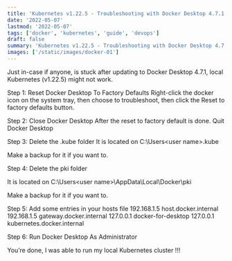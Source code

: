 ```yaml
---
title: 'Kubernetes v1.22.5 - Troubleshooting with Docker Desktop 4.7.1'
date: '2022-05-07'
lastmod: '2022-05-07'
tags: ['docker', 'kubernetes', 'guide', 'devops']
draft: false
summary: 'Kubernetes v1.22.5 - Troubleshooting with Docker Desktop 4.7.1'
images: ['/static/images/docker-01']
---
```


Just in-case if anyone, is stuck after updating to Docker Desktop 4.7.1, local Kubernetes (v1.22.5) might not work.

Step 1: Reset Docker Desktop To Factory Defaults
Right-click the docker icon on the system tray, then choose to troubleshoot, then click the Reset to factory defaults button.


Step 2: Close Docker Desktop
After the reset to factory default is done. Quit Docker Desktop

Step 3: Delete the .kube folder
It is located on C:\Users\<user name>\.kube

Make a backup for it if you want to.

Step 4: Delete the pki folder

It is located on C:\Users\<user name>\AppData\Local\Docker\pki

Make a backup for it if you want to.

Step 5: Add some entries in your hosts file
192.168.1.5 host.docker.internal
192.168.1.5 gateway.docker.internal
127.0.0.1 docker-for-desktop
127.0.0.1 kubernetes.docker.internal

Step 6: Run Docker Desktop As Administrator

You’re done, I was able to run my local Kubernetes cluster !!!